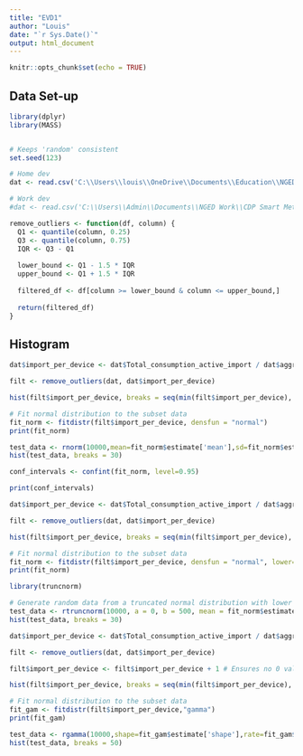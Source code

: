 ```yaml
---
title: "EVD1"
author: "Louis"
date: "`r Sys.Date()`"
output: html_document
---
```


```r
knitr::opts_chunk$set(echo = TRUE)
```

## Data Set-up

```r
library(dplyr)
library(MASS)


# Keeps 'random' consistent
set.seed(123)

# Home dev
dat <- read.csv('C:\\Users\\louis\\OneDrive\\Documents\\Education\\NGED\\University Work\\Year 2\\Y2-R-Portfolio\\Data\\all_sm_data.csv')

# Work dev
#dat <- read.csv('C:\\Users\\Admin\\Documents\\NGED Work\\CDP Smart Meter Data\\Data\\all_sm_data.csv')
```

```r
remove_outliers <- function(df, column) {
  Q1 <- quantile(column, 0.25)
  Q3 <- quantile(column, 0.75)
  IQR <- Q3 - Q1
  
  lower_bound <- Q1 - 1.5 * IQR
  upper_bound <- Q1 + 1.5 * IQR
  
  filtered_df <- df[column >= lower_bound & column <= upper_bound,]
  
  return(filtered_df)
}
```

## Histogram


```r
dat$import_per_device <- dat$Total_consumption_active_import / dat$aggregated_device_count_Active

filt <- remove_outliers(dat, dat$import_per_device)

hist(filt$import_per_device, breaks = seq(min(filt$import_per_device), max(filt$import_per_device), length.out = 30))

# Fit normal distribution to the subset data
fit_norm <- fitdistr(filt$import_per_device, densfun = "normal")
print(fit_norm)

test_data <- rnorm(10000,mean=fit_norm$estimate['mean'],sd=fit_norm$estimate['sd'])
hist(test_data, breaks = 30)
```

```r
conf_intervals <- confint(fit_norm, level=0.95)

print(conf_intervals)
```

```r
dat$import_per_device <- dat$Total_consumption_active_import / dat$aggregated_device_count_Active

filt <- remove_outliers(dat, dat$import_per_device)

hist(filt$import_per_device, breaks = seq(min(filt$import_per_device), max(filt$import_per_device), length.out = 30))

# Fit normal distribution to the subset data
fit_norm <- fitdistr(filt$import_per_device, densfun = "normal", lower=0)
print(fit_norm)

library(truncnorm)

# Generate random data from a truncated normal distribution with lower bound 0
test_data <- rtruncnorm(10000, a = 0, b = 500, mean = fit_norm$estimate[1], sd = fit_norm$estimate[2])
hist(test_data, breaks = 30)
```




```r
dat$import_per_device <- dat$Total_consumption_active_import / dat$aggregated_device_count_Active

filt <- remove_outliers(dat, dat$import_per_device)

filt$import_per_device <- filt$import_per_device + 1 # Ensures no 0 values

hist(filt$import_per_device, breaks = seq(min(filt$import_per_device), max(filt$import_per_device), length.out = 30))

# Fit normal distribution to the subset data
fit_gam <- fitdistr(filt$import_per_device,"gamma")
print(fit_gam)
```

```r
test_data <- rgamma(10000,shape=fit_gam$estimate['shape'],rate=fit_gam$estimate['rate'])
hist(test_data, breaks = 50)
```
